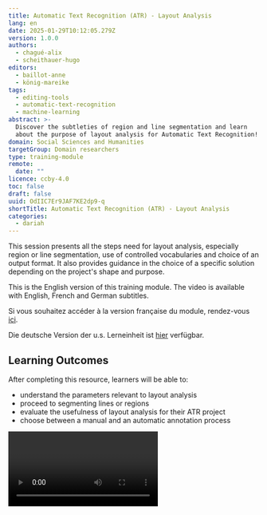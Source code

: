 ```yaml
---
title: Automatic Text Recognition (ATR) - Layout Analysis
lang: en
date: 2025-01-29T10:12:05.279Z
version: 1.0.0
authors:
  - chagué-alix
  - scheithauer-hugo
editors:
  - baillot-anne
  - könig-mareike
tags:
  - editing-tools
  - automatic-text-recognition
  - machine-learning
abstract: >-
  Discover the subtleties of region and line segmentation and learn
  about the purpose of layout analysis for Automatic Text Recognition!
domain: Social Sciences and Humanities
targetGroup: Domain researchers
type: training-module
remote:
  date: ""
licence: ccby-4.0
toc: false
draft: false
uuid: OdIIC7Er9JAF7KE2dp9-q
shortTitle: Automatic Text Recognition (ATR) - Layout Analysis
categories:
  - dariah
---
```

This session presents all the steps need for layout analysis, especially region or line segmentation, use of controlled vocabularies and choice of an output format. It also provides guidance in the choice of a specific solution depending on the project's shape and purpose.

This is the English version of this training module. The video is available with English, French and German subtitles.

Si vous souhaitez accéder à la version française du module, rendez-vous [ici](https://harmoniseatr.hypotheses.org/3487).

Die deutsche Version der u.s. Lerneinheit ist [hier](https://harmoniseatr.hypotheses.org/2450) verfügbar.

## Learning Outcomes

After completing this resource, learners will be able to:

- understand the parameters relevant to layout analysis
- proceed to segmenting lines or regions
- evaluate the usefulness of layout analysis for their ATR project
- choose between a manual and an automatic annotation process

<Video provider="youtube" id="KQMy6uiXE-8" />

## 1. What is layout analysis?

Layout analysis refers to two processes: identifying the structure of a document, and localizing the lines of text. You can also find it referred to under the expressions segmentation, zoning, document analysis, or optical layout analysis.

Layout analysis is a computer vision task wherein we generate a series of x and y coordinates corresponding to regions or lines drawn on the image. Sometimes, they are associated with a specific "label", demonstrating a distinction between different types of regions or lines.

<Figure src="images/image.png">
  The x and y coordinates locate a point on an image. Together, these points define lines and polygons corresponding to zones on the image where some information needs to be extracted.
</Figure>

Layout analysis can also include the computation of the reading order of the lines. For example, if you have a page with two columns of text, you may want to read the first column from top to bottom, followed by the second one from top to bottom. A bad reading order would move from the first line of the first column to the first line of the second column, then going back to the second line of the first column, etc.

## 2. How does region segmentation work?

Let us see first how region segmentation works. The components to identify in segmentation can include text blocks, images, tables, columns, headings, footers, etc. The goal is to segment the document into meaningful regions that can be further processed or analysed.

Let us take an example: we have below a poem called "Le Pont Mirabeau," written by Guillaume Apollinaire at the beginning of the 20th century, whose manuscript is kept at the French National Library. We segmented and labeled all of the zones that feature semantic components with the help of an annotation software. The layout is relatively simple and we have drawn bounding boxes around the page numbers (in blue), the title (purple), and the stanzas (green). All of these elements are now annotated as text regions and have a label that corresponds to their function.

Detected bounding boxes are usually rectangular (i.e. [YOLO models](https://github.com/ultralytics/ultralytics)) or polygonal (i.e. [Kraken](https://github.com/mittagessen/kraken) segmentation models).

<Figure src="images/image-2.png">
  Layout annotation with eScriptorium.
</Figure>

## 3. What is a text line?

To understand how text line recognition works, we need to explain what is a text line in the context of Layout Anaysis. Inside segmented zones, there are lines of text. In most cases, when you segment a text line, two elements are extracted at once:

- A **baseline or a topline** (red), which defines a virtual line, passing through at least two points, on which the text is written or from which it is hanging;
- A **mask** (purple), which is a polygon (sometimes a rectangle), defined by at least three points, and which delimits the area of pixels containing the text of the line. The mask is usually automatically calculated by the automatic text recognition (ATR)automatic text recognition (ATR) system based on the baseline or topline coordinates.

<Figure src="images/baseline.png">
  A text line corresponding to the poem's title, its baseline (red), and mask (purple).
</Figure>

## 4. How does line segmentation work?

When we perform line segmentation, we want to precisely detect text in an image, which is crucial as most of the current state of the art ATR machine learning models rely on correctly extracting text lines before transcribing them.

There are two approaches:

- A baseline (or topline) is drawn either manually or automatically before the software calculates the corresponding polygon.
- Or, a bounding box is drawn either manually or automatically around the line of text, meaning we only have a rectangular mask, without necessarily having a baseline.

## 5. What must be annotated and what must not?

How you decide to segment your images depends on your editorial and scientific goals.

If we return to our example,we could have decided to segment all the verses in Apollinaire's poem inside the different stanzas. We also voluntarily omitted elements that could have been segmented and labeled, namely the printed folio numbers, and the number written by hand in red. For the purposes of this tutorial, we have chosen to remain at the macrostructural level.

## 6. Do you have to choose between region and line segmentation?

These two processes are not mutually exclusive, nor do they need to be performed simultaneously. Many segmentation models can do both at once, some are trained to do only one. In fact, if you want to simply perform automatic text recognition, identifying the regions on the document is completely optional while detecting text lines is mandatory for most transcription software. Therefore, segmenting the text document –before transcribing it– is the usual workflow performed by most ATR systems. However, keep in mind that this is a field that is evolving  quickly and segmentation-free systems, for instance, already exist, see Coquenet, Chatelain, and Paquet (2023).

## 7. Are there controlled vocabularies to label regions and lines?

An ontology can be envisioned as a predetermined list of standardized terms or phrases used to describe and categorize data. Every segmented zone can be annotated using a controlled vocabulary. It ensures that your data is:

- Consistent: everyone working on a document use the same terms to describe text zones,
- Searchable: searching and retrieving specific information is made easier with annotated documents,
- Interoperable: as the annotation is standardized, data sharing is facilitated,
- Reusable: ontology enables you to mutualise annotated data.

We recommend using the SegmOnto ontology, which is a controlled vocabulary to "describe the content of books or manuscripts pages, in order to homogenize the data required by layout analyser." See: [https://segmonto.github.io/](https://segmonto.github.io/)

Using the vocabulary offered by the SegmOnto ontology, you can standardize your labels when annotating the layout of your documents.

## 8. Why do we need Layout Analysis?

To understand why we need Layout Analysis, we need to distinguish between two things:

- the necessity of Layout Analysis for text recognition in particular, and
- its usefulness to process the results of text recognition.

Indeed, ATR only generates the transcription, while the Layout Analysis provides us with more information to understand the structure of the resulting text. It can be very useful in reconstructing paragraphs, identifying the titles, etc.

## 9. Why do we need Layout Analysis for ATR in particular?

First and foremost, as we said earlier, text line segmentation is mandatory in most ATR systems. Without a good text line segmentation, transcription performances won't be sufficient because lines will be missed, read in the wrong order or broken down into several lines.

Remember however, that recent advances in ATR have led to the creation of segmentation-free text recognition as well as text recognition performed at greater levels than lines, such as paragraphs or even whole pages.

## 10. How is it useful for downstream tasks?

Text region annotations are useful in the context of digitization and creating digital editions. It allows information extraction and document understanding.

Raw text, as opposed to structured text, presents limitations for extracting and processing the information it contains. Without finely-structured content, we provide the machine with a degraded version of the document we want to process. We thereby limit its ability to reproduce the information extraction that we, as humans, would be capable of. Without spatial and logical information, the content becomes nothing more than a continuous text without hierarchy, especially when we are dealing with highly structured content such as glossed texts, tables, dictionaries, etc. Extracting the structure allows us to retain the semantic meaning embedded in the layout.

Layout Analysis is mandatory to get to the text level, but also to the page level and document level. It allows us to get information about the document itself, namely, for downstream tasks like:

- facilitating the navigation inside a transcribed document,
- reducing the scope of queries,
- ignoring sections,
- plugging different tools to process these regions depending on the content of the regions (i.e. applying information extraction tool in target zones), or
- simply to represent the logical structure of a document.

## 11. What software has been designed for performing Layout Analysis?

Layout Analysis is often included in expert ATR software like [eScriptorium](https://escriptorium.inria.fr/) or [Transkribus](https://www.transkribus.org/en). But there are also tools designed only for Layout Analysis, such as [dhsegment](https://github.com/dhlab-epfl/dhSegment) and [LAREX](https://github.com/OCR4all/LAREX). Additionally, there are environments designed for any type of image annotation, including layout analysis, such as [Label Studio](https://labelstud.io/) or [Roboflow](https://roboflow.com/).

Annotation analysis can be done manually by drawing bounding boxes and text lines, or by using machine learning models trained to do that task.

## 12. What are the technologies used by Layout Analysis software?

A segmentation model can learn how to segment text lines and regions, and how to label them according to an ontology of line types and region types, while manually annotating the training data.

There are usually four methods with which you can perform automatic layout analysis:

- with convolutional neural networks,
- with transformers,
- with object detection models,
- with heuristics or rule-based methods.

## 13. How do we save the results of Layout Analysis?

Annotations are stored using specific XML standards such as PAGE XML and ALTO XML (the Analyzed Layout and Text Object (ALTO) 4.2 schema specifications is accessible at [https://www.loc.gov/standards/alto/news.html#4-2-released](https://www.loc.gov/standards/alto/news.html#4-2-released)) and PAGE XML ([Pletschacher and Antonacopoulos 2010](https://www.zotero.org/google-docs/?1RptgO)). These two XML formats have their own schemas that intend to store the details of the layout of segmented documents in combination with the text resulting from automatic recognition. They work at the image level. Annotation files are automatically generated by ATR software.

Let's take a closer look at the ALTO XML format with the annotations we made earlier.

Here, we have a whole text zone represented in the ALTO format: the title of the poem. First, we have the **`<textBlock>`** element, with various attributes. The first three ones are indications on its position in the image. It also has an ID attribute, and a TAGREFS attribute. The latter is important because it is where its label is stored. Labels are indicated in the **`<Tags>`** element:

<Figure src="images/pasted-image-0.png">
  ALTO: Labels are indicated in the `<Tags>` element
</Figure>

The TitlePageZone label has the ID BT5041. The value of the TAGREFS attribute has the same ID, which means that the **`<textBlock>`** is indeed, the title page zone.

<Figure src="images/alto_2.png">
  ALTO-tagging title page zone
</Figure>

Then, we have the **`<Shape>`** element corresponding to the annotated text zone. Then, we have the text line itself, here after it has been transcribed. First, the **`<TextLine>`** element captures all coordinate information, in addition to giving an ID to the baseline. Then we find again the **`<Shape>`** element, which now corresponds to the coordinates of the mask of the baseline. Then, we have the **`<String>`** element, which contains attributes related to the coordinates of the baseline, and its content obtained after transcription, with the CONTENT attribute.

Let's now take a closer look at the PAGE XML format:

<Figure src="images/alto_3.png">
  PAGE XML: tagging regions
</Figure>

Here, a **`<TextRegion>`** element stores the text region label and an ID. Then, the **`<Coords>`** element nested inside it gives information on the bounding box coordinates. Then, we have the **`<TextLine>`** element, which stores a **`<Coord>`** element as well, corresponding to the mask of the baseline, and a **`<Baseline>`** element, which is the baseline itself. The **`<TextEquiv>`** element is used for storing the text node obtained after transcription.

It is up to you to choose the format you prefer working with, but beware that ALTO XML is more widely used compared to PAGE XML. These two formats follow the rule of the XML language (elements tree, tags, attributes). Even TEI can be used to store layout information ([Scheithauer, Chagué, and Romary 2022](https://www.zotero.org/google-docs/?oxGLd6)), so choose the format that is best suited to your end goals (creating datasets, digital editions, etc.).

## 14. Let's summarize that in a flowchart!

### Manual annotation

Step 1: You have a corpus you need to segment before transcribing.

Step 2: You import your corpus into an ATR software.

Step 3: Your corpus is small and can be annotated manually.

Step 4, option 1: You don't need to annotate the text regions

1. You annotate the text lines
2. Decide on the ontology you will use to label text regions
3. Label your text lines
4. You transcribe the text lines
5. And you can then export you data in ALTO XML or PAGE XML

Step 4, option 2: You want to annotate the text regions

1. You annotate the text regions and the text lines
2. Decide on the ontology you will use to label text regions
3. Label your text lines and your text regions
4. You transcribe the text lines
5. And you can then export your data in ALTO XML or PAGE XML

### Automatic annotation

Step 1: You have a corpus you need to segment before transcribing.

Step 2: You import your corpus into an ATR software.

Step 3: Your corpus is too voluminous, you can use a model to annotate it

Step 4, option 1: You don't need to annotate the text regions

1. You can use a segmentation model to segment the text lines
2. Decide on the ontology you will use to label text regions
3. If the segmented text lines are not good enough, you can correct them and re-train a new model with them as training data
4. Label your text lines and retrain a model with labeling examples so that the model learn to classify the text lines and the text regions
5. Then, you can transcribe the segmented text lines
6. And you can export them in ALTO XML or PAGE XML

Step 4, option 2: You want to annotate the text regions:

1. You can use a segmentation model to segment the text lines and the text regions
2. If the segmented text lines and/or text regions are not good enough, you can correct the data and train a new model with it
3. Label your text lines and retrain a model with labeling examples so that the model learn to classify the text lines and the text regions
4. Then, you can transcribe the segmented text lines
5. And you can export them in ALTO XML or PAGE XML

## Conclusion

Layout analysis includes a series of steps which can be conducted either manually or automatically. Other decisions to be made in the process include the choice of a work environment and output format. This resource provides guidance in all these regards, facilitating the implementation of advanced Automatic Text Recognition features.

## Cited References

Coquenet, Denis, Clément Chatelain, and Thierry Paquet. 2023. "DAN: A Segmentation-Free Document Attention Network for Handwritten Document Recognition." IEEE Transactions on Pattern Analysis and Machine Intelligence 1–17. doi: 10.1109/TPAMI.2023.3235826.

Pletschacher, Stefan, and Apostolos Antonacopoulos. 2010. "The PAGE (Page Analysis and Ground-Truth Elements) Format Framework." Pp. 257–60 in 2010 20th International Conference on Pattern Recognition. Istanbul, Turkey: IEEE.

Scheithauer, Hugo, Alix Chagué, and Laurent Romary. 2022. "Which TEI Representation for the Output of Automatic Transcriptions and Their Metadata? An Illustrated Proposition.

## Image reference

Guillaume Apollinaire, Le Pont Mirabeau, ca. 1912, Bibliothèque nationale de France (BnF). [https://gallica.bnf.fr/ark:/12148/btv1b525056707/f33/](https://gallica.bnf.fr/ark:/12148/btv1b525056707/f33/)
